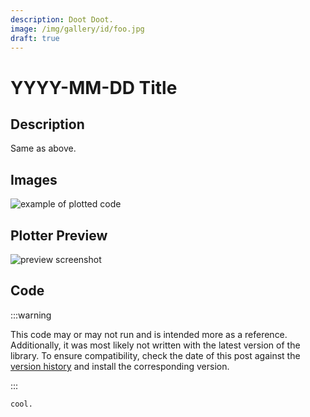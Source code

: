 ```yaml
---
description: Doot Doot.
image: /img/gallery/id/foo.jpg
draft: true
---
```


# YYYY-MM-DD Title

## Description

Same as above.

## Images

![example of plotted code](/img/gallery/1_sine_waves/example1.jpg)


## Plotter Preview

![preview screenshot](/img/gallery/1_sine_waves/preview.png)


## Code

:::warning

This code may or may not run and is intended more as a reference. Additionally, it was most likely not written with the latest version of the library. To ensure compatibility, check the date of this post against the [version history](https://pypi.org/project/gcode2dplotterart/#history) and install the corresponding version.

:::

```python
cool.
```